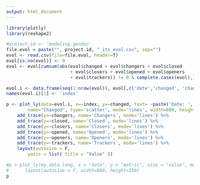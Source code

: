 ```yaml
---
output: html_document
---
```

<div class="row"><div class="col-md-12">
```r
library(plotly)
library(reshape2)

#project.id <- 'modeling.gendoc'
file.evol = paste("", project.id, "_its_evol.csv", sep="")
evol <- read.csv(file=file.evol, header=T)
evol[is.na(evol)] <- 0
evol <- evol[cumsum(abs(evol$changed + evol$changers + evol$closed 
                        + evol$closers + evol$opened + evol$openers 
                        + evol$trackers)) != 0 & complete.cases(evol),]

evol.i <- data.frame(seq(1:nrow(evol)), evol[,c('date','changed', 'changers', 'closed', 'closers', 'opened', 'openers', 'trackers')])
names(evol.i)[1] <- 'index'

p <- plot_ly(data=evol.i, x=~index, y=~changed, text= ~paste('Date: ', date), 
		name="Changed", type='scatter', mode='lines', width=800, height=350)  %>% 
	add_trace(y=~changers, name='Changers', mode='lines') %>% 
	add_trace(y=~closed, name='Closed', mode='lines') %>% 
	add_trace(y=~closers, name='Closers', mode='lines') %>% 
	add_trace(y=~opened, name='Opened', mode='lines') %>% 
	add_trace(y=~openers, name='Openers', mode='lines') %>% 
	add_trace(y=~trackers, name='Trackers', mode='lines') %>%
    layout(autosize = F,
		yaxis = list( title = "Value" ))

#p <-plot_ly(my.data.long, x = "date", y = "metric", size = "value", mode = "markers", width=800, height=350) %>%
#      layout(autosize = F, width=800, height=350)
p
```
</div></div>
